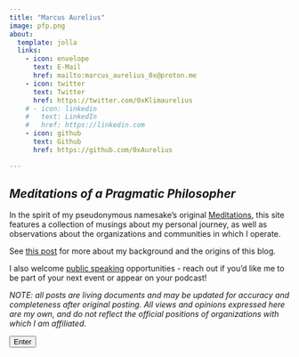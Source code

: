 ```yaml
---
title: "Marcus Aurelius"
image: pfp.png
about:
  template: jolla
  links:
    - icon: envelope
      text: E-Mail
      href: mailto:marcus_aurelius_0x@proton.me
    - icon: twitter
      text: Twitter
      href: https://twitter.com/0xKlimaurelius
    # - icon: linkedin
    #   text: LinkedIn
    #   href: https://linkedin.com
    - icon: github
      text: Github
      href: https://github.com/0xAurelius

---
```


## **_Meditations of a Pragmatic Philosopher_**

In the spirit of my pseudonymous namesake's original
[Meditations](https://en.wikipedia.org/wiki/Meditations), this site features
a collection of musings about my personal journey, as well as
observations about the organizations and communities in which I operate.

See [this post](/posts/personal-journey/) for more about my background and the
origins of this blog.

I also welcome [public speaking](/speaking.html) opportunities - reach out if you'd like me
to be part of your next event or appear on your podcast!

_NOTE: all posts are living documents and may be updated for accuracy and_
_completeness after original posting. All views and opinions expressed here are_
_my own, and do not reflect the official positions of organizations with which_
_I am affiliated._

<a href=/blog.html>
  <button type="button" class="btn btn-primary rounded">
      Enter
  </button>
</a>
